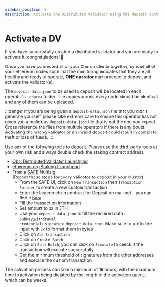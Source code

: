 ```yaml
---
sidebar_position: 5
description: Activate the Distributed Validator using the deposit contract
---
```



# Activate a DV

If you have successfully created a distributed validator and you are ready to activate it, congratulations! 🎉

Once you have connected all of your Charon clients together, synced all of your ethereum nodes such that the monitoring indicates that they are all healthy and ready to operate, **ONE operator** may proceed to deposit and activate the validator(s).

The `deposit-data.json` to be used to deposit will be located in each operator's `.charon` folder. The copies across every node should be identical and any of them can be uploaded.

:::danger
If you are being given a `deposit-data.json` file that you didn't generate yourself, please take extreme care to ensure this operator has not given you a malicious `deposit-data.json` file that is not the one you expect. Cross reference the files from multiple operators if there is any doubt. Activating the wrong validator or an invalid deposit could result in complete theft or loss of funds.
:::

Use any of the following tools to deposit. Please use the third-party tools at your own risk and always double check the staking contract address.

* <a href="https://beta.launchpad.obol.tech/deposit/advisories/" target="_blank">Obol Distributed Validator Launchpad</a>
* <a href="https://launchpad.ethereum.org/" target="_blank">ethereum.org Staking Launchpad</a>
* From a <a href="https://safe.global/">SAFE</a> Multisig:<br/>
(Repeat these steps for every validator to deposit in your cluster)
  * From the SAFE UI, click on <code>New Transaction</code> then <code>Transaction Builder</code> to create a new custom transaction
  * Enter the beacon chain contract for Deposit on mainnet - you can find it <a href="https://ethereum.org/en/staking/deposit-contract/">here</a>
  * Fill the transaction information
  * Set amount to <code>32</code> in ETH
  * Use your <code>deposit-data.json</code> to fill the required data : <code>pubkey</code>,<code>withdrawal credentials</code>,<code>signature</code>,<code>deposit_data_root</code>. Make sure to prefix the input with <code>0x</code> to format them in bytes
  * Click on <code>Add transaction</code>
  * Click on <code>Create Batch</code>
  * Click on <code>Send Batch</code>, you can click on <code>Simulate</code> to check if the transaction will execute successfully
  * Get the minimum threshold of signatures from the other addresses and execute the custom transaction

The activation process can take a minimum of 16 hours, with the maximum time to activation being dictated by the length of the activation queue, which can be weeks.
